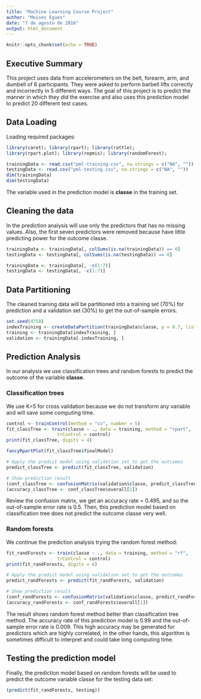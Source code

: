 ---
title: "Machine Learning Course Project"
author: "Moises Egues"
date: "7 de agosto de 2016"
output: html_document
---

```{r setup, include=FALSE}
knitr::opts_chunk$set(echo = TRUE)
```

## Executive Summary

This project uses data from accelerometers on the belt, forearm, arm, and dumbell of 6 participants. They were asked to perform barbell lifts correctly and incorrectly in 5 different ways. The goal of this project is to predict the manner in which they did the exercise and also uses this prediction model to predict 20 different test cases.

## Data Loading

Loading required packages:

```{r , message=FALSE}
library(caret); library(rpart); library(rattle); 
library(rpart.plot); library(repmis); library(randomForest); 
```

```{r }
trainingData <- read.csv("pml-training.csv", na.strings = c("NA", ""))
testingData <- read.csv("pml-testing.csv", na.strings = c("NA", ""))
dim(trainingData)
dim(testingData)
```

The variable used in the prediction model is **classe** in the training set.

## Cleaning the data

In the prediction analysis will use only the predictors that has no missing values. Also, the first seven predictors were removed because have little predicting power for the outcome classe.

```{r }
trainingData <- trainingData[, colSums(is.na(trainingData)) == 0]
testingData <- testingData[, colSums(is.na(testingData)) == 0]

trainingData <- trainingData[, -c(1:7)]
testingData <- testingData[, -c(1:7)]
```

## Data Partitioning

The cleaned training data will be partitioned into a training set (70%) for prediction and a validation set (30%) to get the out-of-sample errors.

```{r }
set.seed(4758)
indexTraining <- createDataPartition(trainingData$classe, p = 0.7, list = FALSE)
training <- trainingData[indexTraining, ]
validation <- trainingData[-indexTraining, ]
```

## Prediction Analysis

In our analysis we use classification trees and random forests to predict the outcome of the variable **classe**.

### Classification trees

We use K=5 for cross validation because we do not transform any variable and will save some computing time.

```{r }
control <- trainControl(method = "cv", number = 5)
fit_classTree <- train(classe ~ ., data = training, method = "rpart", 
                   trControl = control)
print(fit_classTree, digits = 4)

fancyRpartPlot(fit_classTree$finalModel)

# Apply the predict model using validation set to get the outcomes
predict_classTree <- predict(fit_classTree, validation)

# Show prediction result
(conf_classTree <- confusionMatrix(validation$classe, predict_classTree))
(accuracy_classTree <- conf_classTree$overall[1])
```

Review the confusion matrix, we get an accuracy rate = 0.495, and so the out-of-sample error rate is 0.5. Then, this prediction model based on classification tree does not predict the outcome classe very well.

### Random forests

We continue the prediction analysis trying the random forest method:

```{r }
fit_randForests <- train(classe ~ ., data = training, method = "rf", 
                   trControl = control)
print(fit_randForests, digits = 4)

# Apply the predict model using validation set to get the outcomes
predict_randForests <- predict(fit_randForests, validation)

# Show prediction result
(conf_randForests <- confusionMatrix(validation$classe, predict_randForests))
(accuracy_randForests <- conf_randForests$overall[1])
```

The result shows random forest method better than classification tree method. The accuracy rate of this prediction model is 0.99 and the out-of-sample error rate is 0.009. This high accuracy may be generated for predictors which are highly correlated, in the other hands, this algorithm is sometimes difficult to interpret and could take long computing time.

## Testing the prediction model

Finally, the prediction model based on random forests will be used to predict the outcome variable classe for the testing data set:

```{r }
(predict(fit_randForests, testing))
```


